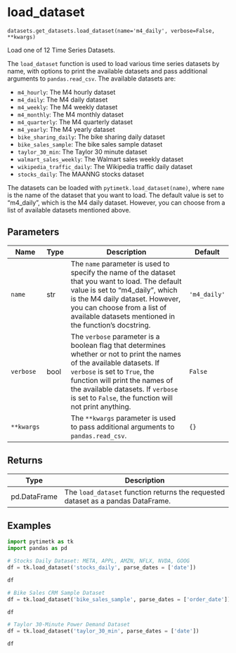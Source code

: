 # load_dataset { #pytimetk.datasets.get_datasets.load_dataset }

`datasets.get_datasets.load_dataset(name='m4_daily', verbose=False, **kwargs)`

Load one of 12 Time Series Datasets.

The `load_dataset` function is used to load various time series datasets by name, with options to print the available datasets and pass additional arguments to `pandas.read_csv`. The available datasets are:

- `m4_hourly`: The M4 hourly dataset
- `m4_daily`: The M4 daily dataset
- `m4_weekly`: The M4 weekly dataset
- `m4_monthly`: The M4 monthly dataset
- `m4_quarterly`: The M4 quarterly dataset
- `m4_yearly`: The M4 yearly dataset
- `bike_sharing_daily`: The bike sharing daily dataset
- `bike_sales_sample`: The bike sales sample dataset
- `taylor_30_min`: The Taylor 30 minute dataset
- `walmart_sales_weekly`: The Walmart sales weekly dataset
- `wikipedia_traffic_daily`: The Wikipedia traffic daily dataset
- `stocks_daily`: The MAANNG stocks dataset

The datasets can be loaded with `pytimetk.load_dataset(name)`, where `name` is the name of the dataset that you want to load. The default value is set to "m4_daily", which is the M4 daily dataset. However, you can choose from a list of available datasets mentioned above.

## Parameters

| Name       | Type   | Description                                                                                                                                                                                                                                                                              | Default      |
|------------|--------|------------------------------------------------------------------------------------------------------------------------------------------------------------------------------------------------------------------------------------------------------------------------------------------|--------------|
| `name`     | str    | The `name` parameter is used to specify the name of the dataset that you want to load. The default value is set to "m4_daily", which is the M4 daily dataset. However, you can choose from a list of available datasets mentioned in the function's docstring.                           | `'m4_daily'` |
| `verbose`  | bool   | The `verbose` parameter is a boolean flag that determines whether or not to print the names of the available datasets. If `verbose` is set to `True`, the function will print the names of the available datasets. If `verbose` is set to `False`, the function will not print anything. | `False`      |
| `**kwargs` |        | The `**kwargs` parameter is used to pass additional arguments to `pandas.read_csv`.                                                                                                                                                                                                      | `{}`         |

## Returns

| Type         | Description                                                                      |
|--------------|----------------------------------------------------------------------------------|
| pd.DataFrame | The `load_dataset` function returns the requested dataset as a pandas DataFrame. |

## Examples

```python
import pytimetk as tk
import pandas as pd
```

```python
# Stocks Daily Dataset: META, APPL, AMZN, NFLX, NVDA, GOOG
df = tk.load_dataset('stocks_daily', parse_dates = ['date'])

df
```

```python
# Bike Sales CRM Sample Dataset
df = tk.load_dataset('bike_sales_sample', parse_dates = ['order_date'])

df
```

```python
# Taylor 30-Minute Power Demand Dataset
df = tk.load_dataset('taylor_30_min', parse_dates = ['date'])

df
```